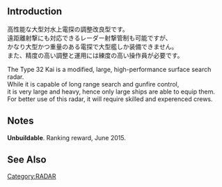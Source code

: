 {{Template:Equipmentinfo
|name = Type 32 Surface RADAR Kai
|id = 141
|japanesename = 32号対水上電探改
|icon = {{Radar}}
|type = Large Radar
|effect = {{Hit}}+9, {{LOS}}+11
|scrap = {{Steel}}22, {{Bauxite}}26
|image = <gallery type="slideshow" widths="360px" position="center" hideaddbutton="true">
Equipment141-1.png
Equipment141-2.png
Equipment141-3.png
Equipment141-4.png
</gallery>
|CL = lime
|CLT = lime
|CA = lime
|CAV = lime
|BB = lime
|BBV = lime
|FASTBB = lime
|AV = lime
|CVL = lime
|CV = lime}}

==Introduction==
高性能な大型対水上電探の調整改良型です。<br>
遠距離射撃にも対応できるレーダー射撃管制も可能ですが、<br>
かなり大型かつ重量のある電探で大型艦しか装備できません。<br>
また、精度の高い調整と運用には練度の高い操作員が必要です。

The Type 32 Kai is a modified, large, high-performance surface search radar. <br>
While it is capable of long range search and gunfire control, <br>
it is very large and heavy, hence only large ships are able to equip them. <br>
For better use of this radar, it will require skilled and experenced crews.

==Notes==
'''Unbuildable'''. Ranking reward, June 2015.

==See Also==
{{Equipmentlist}}
[[Category:RADAR]]